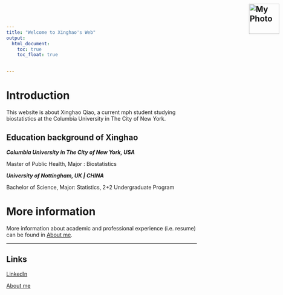 ```yaml
---
title: "Welcome to Xinghao's Web"
output: 
  html_document:
    toc: true
    toc_float: true
    

---
```

<img src="images/WechatIMG42.jpeg" alt="My Photo" style="position: absolute; top: 10px; right: 10px; width: 80px; height: auto; border-radius: 0;">
---
# Introduction
This website is about Xinghao Qiao, a current mph student studying biostatistics at the Columbia University in The City of New York.


## Education background of Xinghao
***Columbia University in The City of New York, USA***

Master of Public Health, Major : Biostatistics

***University of Nottingham, UK | CHINA ***

Bachelor of Science, Major: Statistics, 2+2 Undergraduate Program

# More information
More information about academic and professional experience (i.e. resume) can be found in [About me](resume.html). 


---
## Links

[Linkedln](https://www.linkedin.com/in/xinghao-qiao-12aaa328a/)

[About me](resume.html)

